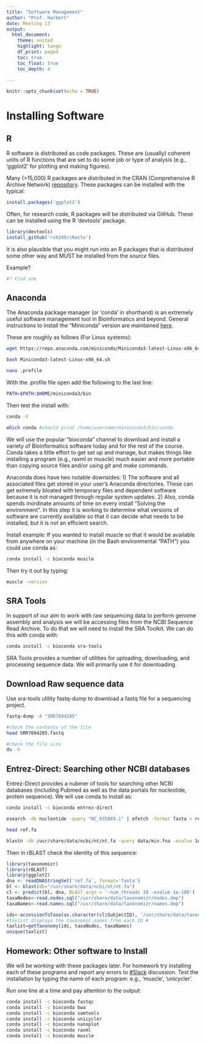 ```yaml
---
title: "Software Management"
author: "Prof. Harbert"
date: Meeting 13
output: 
  html_document:
    theme: united
    highlight: tango
    df_print: paged
    toc: true
    toc_float: true
    toc_depth: 4
  
---
```

```r
knitr::opts_chunk$set(echo = TRUE)
```

# Installing Software

## R 

R software is distributed as code packages. These are (usually) coherent units of R functions that are set to do some job or type of analysis (e.g., 'ggplot2' for plotting and making figures).

Many (>15,000) R packages are distributed in the CRAN (Comprehensive R Archive Network) [repository](https://cran.r-project.org/). These packages can be installed with the typical:

```R
install.packages('ggplot2')
```

Often, for research code, R packages will be distributed via GitHub. These can be installed using the R 'devtools' package.

```R
library(devtools)
install_github('rsh249/cRacle')
```

It is also plausible that you might run into an R packages that is distributed some other way and MUST be installed from the *source* files. 

Example?

```bash
#? Find one

```


## Anaconda


The Anaconda package manager (or 'conda' in shorthand) is an extremely useful software management tool in Bioinformatics and beyond. General instructions to install the "Miniconda" version are maintained [here]( https://conda.io/projects/conda/en/latest/user-guide/install/index.html).

These are roughly as follows (For Linux systems):

```bash
wget https://repo.anaconda.com/miniconda/Miniconda3-latest-Linux-x86_64.sh

bash Miniconda3-latest-Linux-x86_64.sh

nano .profile
```

With the .profile file open add the following to the last line:

```bash
PATH=$PATH:$HOME/miniconda3/bin
```
Then test the install with:

```bash
conda -V

which conda #should print /home/username/miniconda3/bin/conda 


```


We will use the popular "bioconda" channel to download and install a variety of Bioinformatics software today and for the rest of the course. Conda takes a little effort to get set up and manage, but makes things like installing a program (e.g., raxml or muscle) much easier and more portable than copying source files and/or using *git* and *make* commands.

Anaconda does have two notable downsides: 1) The software and all associated files get stored in your user's Anaconda directories. These can get extremely bloated with temporary files and dependent software because it is not managed through regular system updates. 2) Also, conda spends inordinate amounts of time on every install "Solving the environment". In this step it is working to determine what versions of software are currently available so that it can decide what needs to be installed, but it is not an efficient search.

Install example: If you wanted to install muscle so that it would be available from anywhere on your machine (in the Bash environmental "PATH") you could use conda as:

```bash
conda install -c bioconda muscle
```

Then try it out by typing:

```bash
muscle -version
```

## SRA Tools  

In support of our aim to work with raw sequencing data to perform genome assembly and analysis we will be accessing files from the NCBI Sequence Read Archive. To do that we will need to install the SRA Toolkit. We can do this with conda with:

```bash
conda install -c bioconda sra-tools
```

SRA Tools provides a number of utilities for uploading, downloading, and processing sequence data. We will primarily use it for downloading.

## Download Raw sequence data

Use sra-tools utility fastq-dump to download a fastq file for a sequencing project.

```bash

fastq-dump -A "SRR7694205"

#check the contents of the file
head SRR7694205.fastq

#check the file size
du -h

```


## Entrez-Direct: Searching other NCBI databases

Entrez-Direct provides a nubmer of tools for searching other NCBI databases (including Pubmed as well as the data portals for nucleotide, protein sequence). We will use conda to install as:

```bash

conda install -c bioconda entrez-direct

```

```bash

esearch -db nucleotide -query "NC_035889.1" | efetch -format fasta > ref.fa

head ref.fa

blastn -db /usr/share/data/ncbi/nt/nt.fa -query data/min.fna -evalue 1e-50 -outfmt 6
```

Then in rBLAST check the identity of this sequence:

```R
library(taxonomizr)
library(rBLAST)
library(ggplot2)
dna <- readDNAStringSet('ref.fa', format='fasta')
bl <- blast(db="/usr/share/data/ncbi/nt/nt.fa")
cl <- predict(bl, dna, BLAST_args = '-num_threads 10 -evalue 1e-100')
taxaNodes<-read.nodes.sql("/usr/share/data/taxonomizr/nodes.dmp")
taxaNames<-read.names.sql("/usr/share/data/taxonomizr/names.dmp")

ids<-accessionToTaxa(as.character(cl$SubjectID), '/usr/share/data/taxonomizr/accessionTaxa.sql')
#taxlist displays the taxonomic names from each ID #
taxlist=getTaxonomy(ids, taxaNodes, taxaNames)
unique(taxlist)
```

## Homework: Other software to Install

We will be working with these packages later. For homework try installing each of these programs and report any errors to [#Slack](https://introbioinformatics.slack.com/messages/CMJ7DPBRB) discussion. Test the installation by typing the name of each program: e.g., 'muscle', 'unicycler'.

Run one line at a time and pay attention to the output:

```bash

conda install -c bioconda fastqc
conda install -c bioconda bwa
conda install -c bioconda samtools
conda install -c bioconda unicycler
conda install -c bioconda nanoplot
conda install -c bioconda raxml
conda install -c bioconda muscle 

```